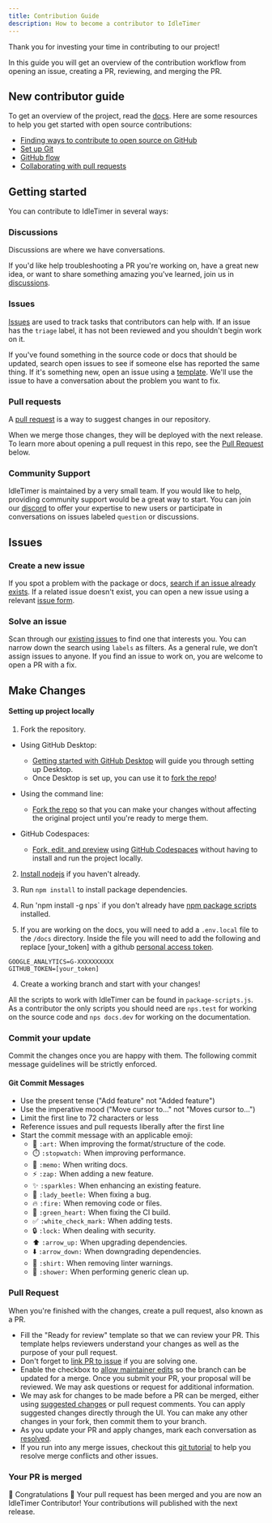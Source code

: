 ```yaml
---
title: Contribution Guide
description: How to become a contributor to IdleTimer
---
```


Thank you for investing your time in contributing to our project!

In this guide you will get an overview of the contribution workflow from opening an issue, creating a PR, reviewing, and merging the PR.

## New contributor guide

To get an overview of the project, read the [docs](https://idletimer.dev/docs). Here are some resources to help you get started with open source contributions:

- [Finding ways to contribute to open source on GitHub](https://docs.github.com/en/get-started/exploring-projects-on-github/finding-ways-to-contribute-to-open-source-on-github)
- [Set up Git](https://docs.github.com/en/get-started/quickstart/set-up-git)
- [GitHub flow](https://docs.github.com/en/get-started/quickstart/github-flow)
- [Collaborating with pull requests](https://docs.github.com/en/github/collaborating-with-pull-requests)

## Getting started

You can contribute to IdleTimer in several ways:

### Discussions
Discussions are where we have conversations.

If you'd like help troubleshooting a PR you're working on, have a great new idea, or want to share something amazing you've learned, join us in [discussions](https://github.com/supremetechnopriest/react-idle-timer/discussions).

### Issues
[Issues](https://docs.github.com/en/github/managing-your-work-on-github/about-issues) are used to track tasks that contributors can help with. If an issue has the `triage` label, it has not been reviewed and you shouldn't begin work on it.

If you've found something in the source code or docs that should be updated, search open issues to see if someone else has reported the same thing. If it's something new, open an issue using a [template](https://github.com/supremetechnopriest/react-idle-timer/issues/new/choose). We'll use the issue to have a conversation about the problem you want to fix.

### Pull requests
A [pull request](https://docs.github.com/en/github/collaborating-with-issues-and-pull-requests/about-pull-requests) is a way to suggest changes in our repository.

When we merge those changes, they will be deployed with the next release. To learn more about opening a pull request in this repo, see the [Pull Request](#pull-request) below.

### Community Support
IdleTimer is maintained by a very small team. If you would like to help, providing
community support would be a great way to start. You can join our [discord](https://discord.gg/YPuxNdWA4D) to 
offer your expertise to new users or participate in conversations on issues labeled 
`question` or discussions.

## Issues

### Create a new issue

If you spot a problem with the package or docs, [search if an issue already exists](https://docs.github.com/en/github/searching-for-information-on-github/searching-on-github/searching-issues-and-pull-requests#search-by-the-title-body-or-comments). If a related issue doesn't exist, you can open a new issue using a relevant [issue form](https://github.com/supremetechnopriest/react-idle-timer/issues/new/choose). 

### Solve an issue

Scan through our [existing issues](https://github.com/supremetechnopriest/react-idle-timer/issues) to find one that interests you. You can narrow down the search using `labels` as filters. As a general rule, we don’t assign issues to anyone. If you find an issue to work on, you are welcome to open a PR with a fix.

## Make Changes

#### Setting up project locally

1. Fork the repository.
- Using GitHub Desktop:
  - [Getting started with GitHub Desktop](https://docs.github.com/en/desktop/installing-and-configuring-github-desktop/getting-started-with-github-desktop) will guide you through setting up Desktop.
  - Once Desktop is set up, you can use it to [fork the repo](https://docs.github.com/en/desktop/contributing-and-collaborating-using-github-desktop/cloning-and-forking-repositories-from-github-desktop)!

- Using the command line:
  - [Fork the repo](https://docs.github.com/en/github/getting-started-with-github/fork-a-repo#fork-an-example-repository) so that you can make your changes without affecting the original project until you're ready to merge them.

- GitHub Codespaces:
  - [Fork, edit, and preview](https://docs.github.com/en/free-pro-team@latest/github/developing-online-with-codespaces/creating-a-codespace) using [GitHub Codespaces](https://github.com/features/codespaces) without having to install and run the project locally.

2. [Install nodejs](https://nodejs.org/en/download/) if you haven't already.

3. Run `npm install` to install package dependencies.

4. Run 'npm install -g nps` if you don't already have [npm package scripts](https://www.npmjs.com/package/nps) installed.

4. If you are working on the docs, you will need to add a `.env.local` file to the `/docs` directory. Inside the file you will need to add the following and replace [your_token] with a github [personal access token](https://docs.github.com/en/authentication/keeping-your-account-and-data-secure/creating-a-personal-access-token).

```
GOOGLE_ANALYTICS=G-XXXXXXXXXX
GITHUB_TOKEN=[your_token]
```

4. Create a working branch and start with your changes!

All the scripts to work with IdleTimer can be found in `package-scripts.js`. As a contributor the only scripts you should need are `nps.test` for working on the source code and `nps docs.dev` for working on the documentation. 

### Commit your update

Commit the changes once you are happy with them. The following commit message guidelines will be strictly enforced.

#### Git Commit Messages

- Use the present tense ("Add feature" not "Added feature")
- Use the imperative mood ("Move cursor to..." not "Moves cursor to...")
- Limit the first line to 72 characters or less
- Reference issues and pull requests liberally after the first line
- Start the commit message with an applicable emoji:
  - :art: `:art:` When improving the format/structure of the code.
  - :stopwatch: `:stopwatch:` When improving performance.
  - :memo: `:memo:` When writing docs.
  - :zap: `:zap:` When adding a new feature.
  - :sparkles: `:sparkles:` When enhancing an existing feature.
  - :lady_beetle: `:lady_beetle:` When fixing a bug.
  - :fire: `:fire:` When removing code or files.
  - :green_heart: `:green_heart:` When fixing the CI build.
  - :white_check_mark: `:white_check_mark:` When adding tests.
  - :lock: `:lock:` When dealing with security.
  - :arrow_up: `:arrow_up:` When upgrading dependencies.
  - :arrow_down: `:arrow_down:` When downgrading dependencies.
  - :shirt: `:shirt:` When removing linter warnings.
  - :shower: `:shower:` When performing generic clean up.

### Pull Request

When you're finished with the changes, create a pull request, also known as a PR.
- Fill the "Ready for review" template so that we can review your PR. This template helps reviewers understand your changes as well as the purpose of your pull request. 
- Don't forget to [link PR to issue](https://docs.github.com/en/issues/tracking-your-work-with-issues/linking-a-pull-request-to-an-issue) if you are solving one.
- Enable the checkbox to [allow maintainer edits](https://docs.github.com/en/github/collaborating-with-issues-and-pull-requests/allowing-changes-to-a-pull-request-branch-created-from-a-fork) so the branch can be updated for a merge.
Once you submit your PR, your proposal will be reviewed. We may ask questions or request for additional information.
- We may ask for changes to be made before a PR can be merged, either using [suggested changes](https://docs.github.com/en/github/collaborating-with-issues-and-pull-requests/incorporating-feedback-in-your-pull-request) or pull request comments. You can apply suggested changes directly through the UI. You can make any other changes in your fork, then commit them to your branch.
- As you update your PR and apply changes, mark each conversation as [resolved](https://docs.github.com/en/github/collaborating-with-issues-and-pull-requests/commenting-on-a-pull-request#resolving-conversations).
- If you run into any merge issues, checkout this [git tutorial](https://lab.github.com/githubtraining/managing-merge-conflicts) to help you resolve merge conflicts and other issues.

### Your PR is merged

:tada: Congratulations :tada: Your pull request has been merged and you are now 
an IdleTimer Contributor! Your contributions will published with the next release.
